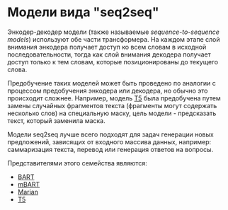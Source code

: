# Модели вида "seq2seq"

<Youtube id="0_4KEb08xrE" />

Энкодер-декодер модели (также называемые *sequence-to-sequence models*) используют обе части трансформера. На каждом этапе слой внимания энкодера получает доступ ко всем словам в исходной последовательности, тогда как слой внимания декодера получает доступ только к тем словам, которые позиционированы до текущего слова. 

Предобучение таких моделей может быть проведено по аналогии с процессом предобучения энкодера или декодера, но обычно это происходит сложнее. Например, модель [T5](https://huggingface.co/t5-base) была предобучена путем замены случайных фрагментов текста (фрагменты могут содержать несколько слов) на специальную маску, цель модели - предсказать текст, который заменила маска. 

Модели seq2seq лучше всего подходят для задач генерации новых предложений, зависящих от входного массива данных, например: саммаризация текста, перевод или генерация ответов на вопросы. 

Представителями этого семейства являются: 

- [BART](https://huggingface.co/transformers/model_doc/bart.html)
- [mBART](https://huggingface.co/transformers/model_doc/mbart.html)
- [Marian](https://huggingface.co/transformers/model_doc/marian.html)
- [T5](https://huggingface.co/transformers/model_doc/t5.html)

